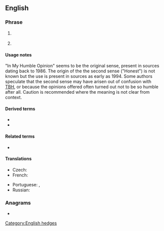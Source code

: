 ==English==

===Phrase===
{{en-phrase}}

# {{lb|en|Internet}} {{initialism of|[[in my humble opinion]]|lang=en}}
# {{lb|en|Internet}} {{lb|en|sometimes|proscribed}} {{initialism of|in my [[honest]] [[opinion]]|lang=en}}

====Usage notes====
"In My Humble Opinion" seems to be the original sense, present in sources dating back to 1986. The origin of the the second sense ("Honest") is not known but the use is present in sources as early as 1994. Some authors speculate that the second sense may have arisen out of confusion with [[TBH]], or because the opinions offered often turned out not to be so humble after all. Caution is recommended where the meaning is not clear from context.

====Derived terms====
* {{l|en|IMNAAHO}}
* {{l|en|IMNSHO}}

====Related terms====
* {{l|en|IMO}}

====Translations====
{{trans-top|in my humble opinion}}
* Czech: {{t|cs|DMSN}}
* French: {{t+|fr|àmha}}
{{trans-mid}}
* Portuguese: {{t+|pt|EMHO|}}, {{t+|pt|NMHO}}
* Russian: {{t|ru|по моему скромному мнению}}
{{trans-bottom}}

===Anagrams===
* {{anagrams|en|a=himo|Miho|OHIM}}

[[Category:English hedges]]